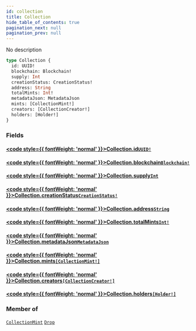 ```yaml
---
id: collection
title: Collection
hide_table_of_contents: true
pagination_next: null
pagination_prev: null
---
```








No description

```graphql
type Collection {
  id: UUID!
  blockchain: Blockchain!
  supply: Int
  creationStatus: CreationStatus!
  address: String
  totalMints: Int!
  metadataJson: MetadataJson
  mints: [CollectionMint!]
  creators: [CollectionCreator!]
  holders: [Holder!]
}
```


### Fields

#### [<code style={{ fontWeight: 'normal' }}>Collection.<b>id</b></code>](#)<Bullet />[`UUID!`](/scalars/uuid) <Badge class="secondary" text="non-null"/> <Badge class="secondary" text="scalar"/>
> 
> 

#### [<code style={{ fontWeight: 'normal' }}>Collection.<b>blockchain</b></code>](#)<Bullet />[`Blockchain!`](/enums/blockchain) <Badge class="secondary" text="non-null"/> <Badge class="secondary" text="enum"/>
> 
> 

#### [<code style={{ fontWeight: 'normal' }}>Collection.<b>supply</b></code>](#)<Bullet />[`Int`](/scalars/int) <Badge class="secondary" text="scalar"/>
> 
> 

#### [<code style={{ fontWeight: 'normal' }}>Collection.<b>creationStatus</b></code>](#)<Bullet />[`CreationStatus!`](/enums/creation-status) <Badge class="secondary" text="non-null"/> <Badge class="secondary" text="enum"/>
> 
> 

#### [<code style={{ fontWeight: 'normal' }}>Collection.<b>address</b></code>](#)<Bullet />[`String`](/scalars/string) <Badge class="secondary" text="scalar"/>
> 
> 

#### [<code style={{ fontWeight: 'normal' }}>Collection.<b>totalMints</b></code>](#)<Bullet />[`Int!`](/scalars/int) <Badge class="secondary" text="non-null"/> <Badge class="secondary" text="scalar"/>
> 
> 

#### [<code style={{ fontWeight: 'normal' }}>Collection.<b>metadataJson</b></code>](#)<Bullet />[`MetadataJson`](/objects/metadata-json) <Badge class="secondary" text="object"/>
> 
> 

#### [<code style={{ fontWeight: 'normal' }}>Collection.<b>mints</b></code>](#)<Bullet />[`[CollectionMint!]`](/objects/collection-mint) <Badge class="secondary" text="list"/> <Badge class="secondary" text="object"/>
> 
> 

#### [<code style={{ fontWeight: 'normal' }}>Collection.<b>creators</b></code>](#)<Bullet />[`[CollectionCreator!]`](/objects/collection-creator) <Badge class="secondary" text="list"/> <Badge class="secondary" text="object"/>
> 
> 

#### [<code style={{ fontWeight: 'normal' }}>Collection.<b>holders</b></code>](#)<Bullet />[`[Holder!]`](/objects/holder) <Badge class="secondary" text="list"/> <Badge class="secondary" text="object"/>
> 
> 



### Member of

[`CollectionMint`](/objects/collection-mint)  <Badge class="secondary" text="object"/><Bullet />[`Drop`](/objects/drop)  <Badge class="secondary" text="object"/>




